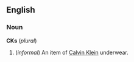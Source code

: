 ==English==
===Noun===
'''CKs''' (''plural'')

#(''informal'') An item of [[w:Calvin Klein|Calvin Klein]] underwear.
